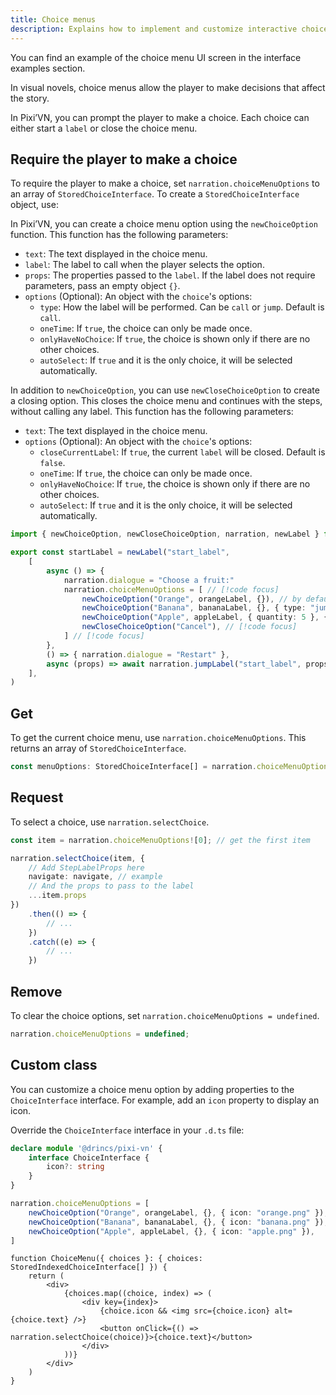 ```yaml
---
title: Choice menus
description: Explains how to implement and customize interactive choice menus in Pixi'VN, allowing players to make decisions that affect the story.
---
```



<Callout title="UI screen" type="info">

You can find an example of the choice menu UI screen in the <DynamicLink href="/start/interface-examples#choice-menu">interface examples</DynamicLink> section.

</Callout>

In visual novels, choice menus allow the player to make decisions that affect the story.

In Pixi’VN, you can prompt the player to make a choice. Each choice can either start a `label` or close the choice menu.

## Require the player to make a choice

To require the player to make a choice, set `narration.choiceMenuOptions` to an array of `StoredChoiceInterface`. To create a `StoredChoiceInterface` object, use:

<Accordions>

<Accordion title="newChoiceOption" id="newchoiceoption">

In Pixi’VN, you can create a choice menu option using the `newChoiceOption` function.
This function has the following parameters:

- `text`: The text displayed in the choice menu.
- `label`: The <DynamicLink href="/start/labels#label">label</DynamicLink> to call when the player selects the option.
- `props`: The properties passed to the `label`. If the label does not require parameters, pass an empty object `{}`.
- `options` (Optional): An object with the `choice`'s options:
  - `type`: How the <DynamicLink href="/start/labels-flow#run-a-label">label will be performed</DynamicLink>. Can be `call` or `jump`. Default is `call`.
  - `oneTime`: If `true`, the choice can only be made once.
  - `onlyHaveNoChoice`: If `true`, the choice is shown only if there are no other choices.
  - `autoSelect`: If `true` and it is the only choice, it will be selected automatically.

</Accordion>

<Accordion title="newCloseChoiceOption" id="newCloseChoiceOption">

In addition to `newChoiceOption`, you can use `newCloseChoiceOption` to create a closing option. This closes the choice menu and continues with the <DynamicLink href="/start/labels">steps</DynamicLink>, without calling any <DynamicLink href="/start/labels#label">label</DynamicLink>.
This function has the following parameters:

- `text`: The text displayed in the choice menu.
- `options` (Optional): An object with the `choice`'s options:
  - `closeCurrentLabel`: If `true`, the current `label` will be closed. Default is `false`.
  - `oneTime`: If `true`, the choice can only be made once.
  - `onlyHaveNoChoice`: If `true`, the choice is shown only if there are no other choices.
  - `autoSelect`: If `true` and it is the only choice, it will be selected automatically.

</Accordion>

</Accordions>

```ts title="labels/startLabel.ts"
import { newChoiceOption, newCloseChoiceOption, narration, newLabel } from "@drincs/pixi-vn"

export const startLabel = newLabel("start_label",
    [
        async () => {
            narration.dialogue = "Choose a fruit:"
            narration.choiceMenuOptions = [ // [!code focus]
                newChoiceOption("Orange", orangeLabel, {}), // by default, the label will be called with "call" // [!code focus]
                newChoiceOption("Banana", bananaLabel, {}, { type: "jump" }), // [!code focus]
                newChoiceOption("Apple", appleLabel, { quantity: 5 }, { type: "call" }), // [!code focus]
                newCloseChoiceOption("Cancel"), // [!code focus]
            ] // [!code focus]
        },
        () => { narration.dialogue = "Restart" },
        async (props) => await narration.jumpLabel("start_label", props)
    ],
)
```

<ChoiceMenus />

## Get

To get the current choice menu, use `narration.choiceMenuOptions`. This returns an array of `StoredChoiceInterface`.

```typescript
const menuOptions: StoredChoiceInterface[] = narration.choiceMenuOptions;
```

## Request

To select a choice, use `narration.selectChoice`.

```typescript
const item = narration.choiceMenuOptions![0]; // get the first item

narration.selectChoice(item, {
    // Add StepLabelProps here
    navigate: navigate, // example
    // And the props to pass to the label
    ...item.props
})
    .then(() => {
        // ...
    })
    .catch((e) => {
        // ...
    })
```

## Remove

To clear the choice options, set `narration.choiceMenuOptions = undefined`.

```typescript
narration.choiceMenuOptions = undefined;
```

## Custom class

You can customize a choice menu option by adding properties to the `ChoiceInterface` interface. For example, add an `icon` property to display an icon.

Override the `ChoiceInterface` interface in your `.d.ts` file:

```ts tab="pixi-vn.d.ts"
declare module '@drincs/pixi-vn' {
    interface ChoiceInterface {
        icon?: string
    }
}
```

```ts tab="labels/startLabel.ts"
narration.choiceMenuOptions = [
    newChoiceOption("Orange", orangeLabel, {}, { icon: "orange.png" }),
    newChoiceOption("Banana", bananaLabel, {}, { icon: "banana.png" }),
    newChoiceOption("Apple", appleLabel, {}, { icon: "apple.png" }),
]
```

```tsx tab="screens/ChoiceMenu.tsx"
function ChoiceMenu({ choices }: { choices: StoredIndexedChoiceInterface[] }) {
    return (
        <div>
            {choices.map((choice, index) => (
                <div key={index}>
                    {choice.icon && <img src={choice.icon} alt={choice.text} />}
                    <button onClick={() => narration.selectChoice(choice)}>{choice.text}</button>
                </div>
            ))}
        </div>
    )
}
```
